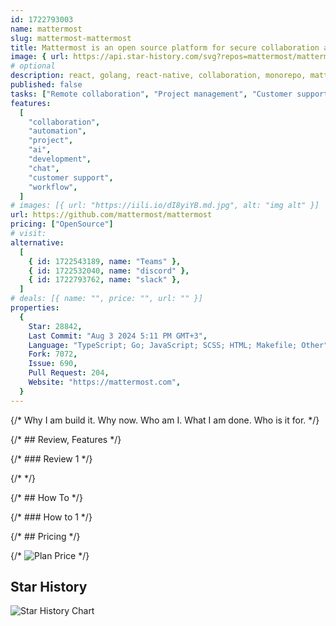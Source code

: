 ```yaml
---
id: 1722793003
name: mattermost
slug: mattermost-mattermost
title: Mattermost is an open source platform for secure collaboration across the entire software development lifecycle..
image: { url: https://api.star-history.com/svg?repos=mattermost/mattermost }
# optional
description: react, golang, react-native, collaboration, monorepo, mattermost, hacktoberfest,  ,
published: false
tasks: ["Remote collaboration", "Project management", "Customer support"]
features:
  [
    "collaboration",
    "automation",
    "project",
    "ai",
    "development",
    "chat",
    "customer support",
    "workflow",
  ]
# images: [{ url: "https://iili.io/dI8yiYB.md.jpg", alt: "img alt" }]
url: https://github.com/mattermost/mattermost
pricing: ["OpenSource"]
# visit:
alternative:
  [
    { id: 1722543189, name: "Teams" },
    { id: 1722532040, name: "discord" },
    { id: 1722793762, name: "slack" },
  ]
# deals: [{ name: "", price: "", url: "" }]
properties:
  {
    Star: 28842,
    Last Commit: "Aug 3 2024 5:11 PM GMT+3",
    Language: "TypeScript; Go; JavaScript; SCSS; HTML; Makefile; Other",
    Fork: 7072,
    Issue: 690,
    Pull Request: 204,
    Website: "https://mattermost.com",
  }
---
```


{/* Why I am build it. Why now. Who am I. What I am done. Who is it for. */}

{/* ## Review, Features */}

{/* ### Review 1 */}

{/* <DetailYoutube videoId="" startTime={0} /> */}

{/* ## How To */}

{/* ### How to 1 */}

{/* ## Pricing */}

{/* <Img src="" alt="Plan Price" /> */}

## Star History

![Star History Chart](https://api.star-history.com/svg?repos=mattermost/mattermost)

